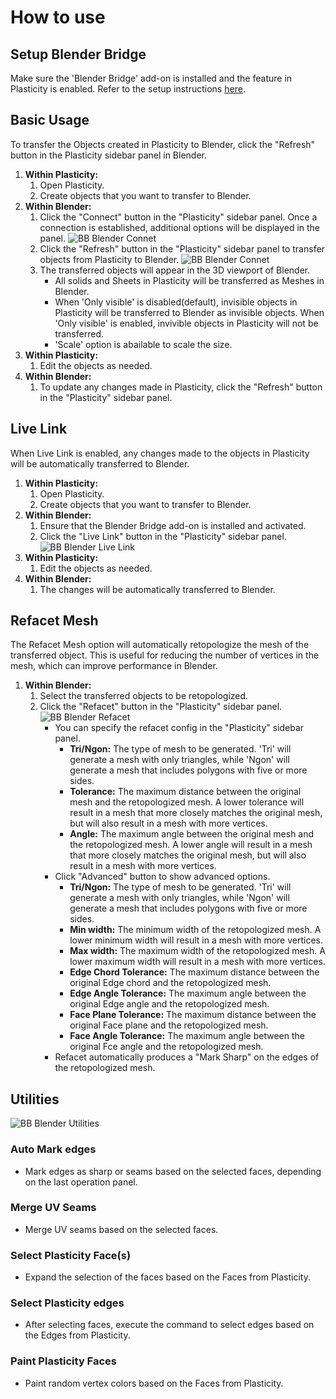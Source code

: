 # How to use

## Setup Blender Bridge

Make sure the 'Blender Bridge' add-on is installed and the feature in Plasticity is enabled. Refer to the setup instructions [here](install-blender-addon).

## Basic Usage

To transfer the Objects created in Plasticity to Blender, click the "Refresh" button in the Plasticity sidebar panel in Blender.

1. **Within Plasticity:**
    1. Open Plasticity.
    2. Create objects that you want to transfer to Blender.
2. **Within Blender:**
    1. Click the "Connect" button in the "Plasticity" sidebar panel. Once a connection is established, additional options will be displayed in the panel.
        ![BB Blender Connet](/img/bb-blender-connect.png)
    2. Click the "Refresh" button in the "Plasticity" sidebar panel to transfer objects from Plasticity to Blender.
        ![BB Blender Connet](/img/bb-blender-refresh.png)
    3. The transferred objects will appear in the 3D viewport of Blender.
        - All solids and Sheets in Plasticity will be transferred as Meshes in Blender.
        - When 'Only visible' is disabled(default), invisible objects in Plasticity will be transferred to Blender as invisible objects. When 'Only visible' is enabled, invivible objects in Plasticity will not be transferred. 
        - 'Scale' option is abailable to scale the size. 
3. **Within Plasticity:**
    1. Edit the objects as needed.
4. **Within Blender:**
    1. To update any changes made in Plasticity, click the "Refresh" button in the "Plasticity" sidebar panel.

## Live Link

When Live Link is enabled, any changes made to the objects in Plasticity will be automatically transferred to Blender. 

1. **Within Plasticity:**
    1. Open Plasticity.
    2. Create objects that you want to transfer to Blender.
2. **Within Blender:**
    1. Ensure that the Blender Bridge add-on is installed and activated. 
    2. Click the "Live Link" button in the "Plasticity" sidebar panel.
        ![BB Blender Live Link](/img/bb-blender-live-link.png)
3. **Within Plasticity:**
    1. Edit the objects as needed.
4. **Within Blender:**
    1. The changes will be automatically transferred to Blender.

## Refacet Mesh

The Refacet Mesh option will automatically retopologize the mesh of the transferred object. This is useful for reducing the number of vertices in the mesh, which can improve performance in Blender.

1. **Within Blender:**
    1. Select the transferred objects to be retopologized.
    2. Click the "Refacet" button in the "Plasticity" sidebar panel.
        ![BB Blender Refacet](/img/bb-blender-refacet.png)
        - You can specify the refacet config in the "Plasticity" sidebar panel.
            - **Tri/Ngon:** The type of mesh to be generated. 'Tri' will generate a mesh with only triangles, while 'Ngon' will generate a mesh that includes polygons with five or more sides.
            - **Tolerance:** The maximum distance between the original mesh and the retopologized mesh. A lower tolerance will result in a mesh that more closely matches the original mesh, but will also result in a mesh with more vertices.
            - **Angle:** The maximum angle between the original mesh and the retopologized mesh. A lower angle will result in a mesh that more closely matches the original mesh, but will also result in a mesh with more vertices.
        - Click "Advanced" button to show advanced options.
            - **Tri/Ngon:** The type of mesh to be generated. 'Tri' will generate a mesh with only triangles, while 'Ngon' will generate a mesh that includes polygons with five or more sides.
            - **Min width:** The minimum width of the retopologized mesh. A lower minimum width will result in a mesh with more vertices.
            - **Max width:** The maximum width of the retopologized mesh. A lower maximum width will result in a mesh with more vertices.
            - **Edge Chord Tolerance:** The maximum distance between the original Edge chord and the retopologized mesh. 
            - **Edge Angle Tolerance:** The maximum angle between the original Edge angle and the retopologized mesh.
            - **Face Plane Tolerance:** The maximum distance between the original Face plane and the retopologized mesh.
            - **Face Angle Tolerance:** The maximum angle between the original Fce angle and the retopologized mesh.
        - Refacet automatically produces a "Mark Sharp" on the edges of the retopologized mesh.

## Utilities

![BB Blender Utilities](/img/bb-blender-utilities.png)

### Auto Mark edges

- Mark edges as sharp or seams based on the selected faces, depending on the last operation panel.

### Merge UV Seams

- Merge UV seams based on the selected faces.

### Select Plasticity Face(s)

- Expand the selection of the faces based on the Faces from Plasticity.

### Select Plasticity edges

- After selecting faces, execute the command to select edges based on the Edges from Plasticity.

### Paint Plasticity Faces

- Paint random vertex colors based on the Faces from Plasticity.